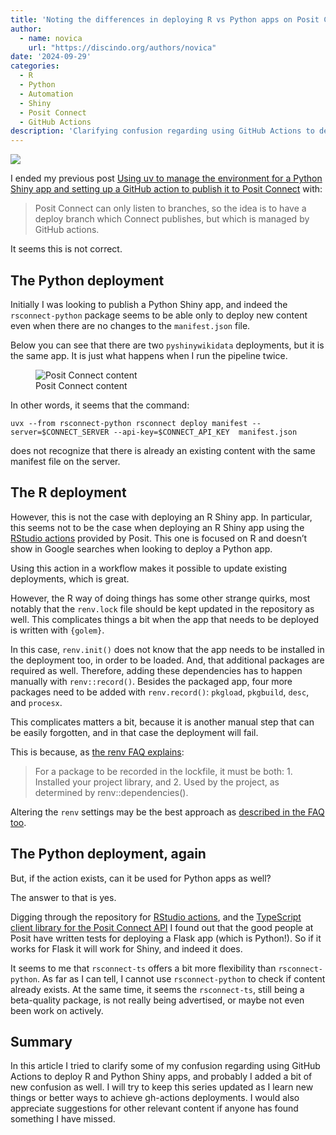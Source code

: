 ```yaml
---
title: 'Noting the differences in deploying R vs Python apps on Posit Connect'
author: 
  - name: novica
    url: "https://discindo.org/authors/novica"
date: '2024-09-29'
categories: 
  - R
  - Python
  - Automation
  - Shiny
  - Posit Connect
  - GitHub Actions
description: 'Clarifying confusion regarding using GitHub Actions to deploy R and Python Shiny apps'
---
```


[![](https://ko-fi.com/img/githubbutton_sm.svg)](https://ko-fi.com/J3J8133RYV)

I ended my previous post [Using uv to manage the environment for a Python Shiny app and setting up a GitHub action 
  to publish it to Posit Connect](/post/using-uv-to-manage-the-environment-for-a-python-shiny-app-and-set-up-a-workflow-to-publish-it-to-posit-connect/) with:
  
  > Posit Connect can only listen to branches, so the idea is to have a deploy branch which Connect publishes, but which is managed by GitHub actions.

It seems this is not correct.

## The Python deployment

Initially I was looking to publish a Python Shiny app, and indeed the `rsconnect-python` package seems to be able only to deploy new content even when there are no changes to the `manifest.json` file. 

Below you can see that there are two `pyshinywikidata` deployments, but it is the same app. It is just what happens when I run the pipeline twice.

![Posit Connect content](images/Screenshot_20240928_212347.png)

In other words, it seems that the command:

```
uvx --from rsconnect-python rsconnect deploy manifest --server=$CONNECT_SERVER --api-key=$CONNECT_API_KEY  manifest.json
```

does not recognize that there is already an existing content with the same manifest file on the server.

## The R deployment

However, this is not the case with deploying an R Shiny app. In particular, this seems not to be the case when deploying an R Shiny app using the [RStudio actions](https://solutions.posit.co/operations/deploy-methods/ci-cd/github-actions/) provided by Posit. This one is focused on R and doesn't show in Google searches when looking to deploy a Python app.

Using this action in a workflow makes it possible to update existing deployments, which is great.

However, the R way of doing things has some other strange quirks, most notably that the `renv.lock` file should be kept updated in the repository as well. This complicates things a bit when the app that needs to be deployed is written with `{golem}`. 

In this case, `renv.init()` does not know that the app needs to be installed in the deployment too, in order to be loaded. And, that additional packages are required as well. Therefore, adding these dependencies has to happen manually with `renv::record()`. Besides the packaged app, four more packages need to be added with `renv.record()`: `pkgload`, `pkgbuild`, `desc`, and `procesx`.

This complicates matters a bit, because it is another manual step that can be easily forgotten, and in that case the deployment will fail.

This is because, as [the renv FAQ explains](https://rstudio.github.io/renv/articles/faq.html):

> For a package to be recorded in the lockfile, it must be both: 1. Installed your project library, and 2. Used by the project, as determined by renv::dependencies().

Altering the `renv` settings may be the best approach as [described in the FAQ too](https://rstudio.github.io/renv/articles/faq.html#capturing-explicit-dependencies).


## The Python deployment, again

But, if the action exists, can it be used for Python apps as well?

The answer to that is yes. 

Digging through the repository for [RStudio actions](https://github.com/rstudio/actions), and the [TypeScript client library for the Posit Connect API](https://github.com/rstudio/rsconnect-ts) I found out that the good people at Posit have written tests for deploying a Flask app (which is Python!). So if it works for Flask it will work for Shiny, and indeed it does.

It seems to me that `rsconnect-ts` offers a bit more flexibility than `rsconnect-python`. As far as I can tell, I cannot use `rsconnect-python` to check if content already exists. At the same time, it seems the `rsconnect-ts`, still being a beta-quality package, is not really being advertised, or maybe not even been work on actively. 


## Summary
In this article I tried to clarify some of my confusion regarding using GitHub Actions to deploy R and Python Shiny apps, and probably I added a bit of new confusion as well. I will try to keep this series updated as I learn new things or better ways to achieve gh-actions deployments. I would also appreciate suggestions for other relevant content if anyone has found something I have missed.
